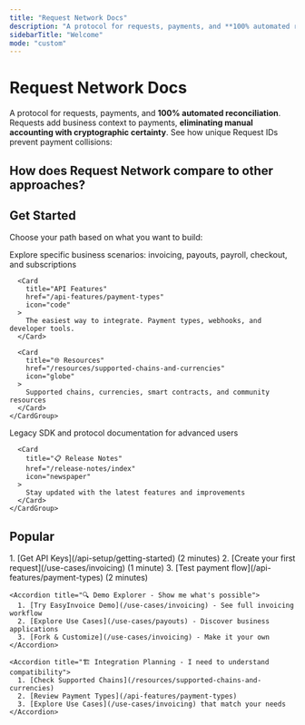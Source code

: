 ```yaml
---
title: "Request Network Docs"
description: "A protocol for requests, payments, and **100% automated reconciliation**. Requests add business context to payments, **eliminating manual accounting** with cryptographic certainty."
sidebarTitle: "Welcome"
mode: "custom"
---
```



<div style={{ padding: '0 2rem', maxWidth: '1400px', margin: '0 auto' }}>
  <div style={{ marginBottom: '2rem' }}>
    <h1 style={{ fontSize: '2.5rem', fontWeight: 'bold', marginBottom: '1rem', color: 'var(--text-primary)' }}>Request Network Docs</h1>
    <p style={{ fontSize: '1.125rem', color: 'var(--text-secondary)', lineHeight: '1.75' }}>
      A protocol for requests, payments, and <strong>100% automated reconciliation</strong>. Requests add business context to payments, <strong>eliminating manual accounting with cryptographic certainty</strong>. See how unique Request IDs prevent payment collisions:
    </p>
  </div>

  <div style={{ marginBottom: '3rem' }}>
    <IntegratedDemo />
  </div>

  <h2 style={{ fontSize: '1.75rem', fontWeight: 'bold', marginTop: '2rem', marginBottom: '1.5rem', color: 'var(--text-primary)' }}>
    How does Request Network compare to other approaches?
  </h2>

  <div style={{ marginBottom: '4rem' }}>
    <ComparisonTable />
  </div>
</div>

<div style={{ padding: '0 2rem', maxWidth: '1400px', margin: '0 auto' }}>
  <h2 style={{ fontSize: '2rem', fontWeight: 'bold', marginTop: '3rem', marginBottom: '2rem', color: 'var(--text-primary)' }}>Get Started</h2>
  
  <p style={{ fontSize: '1rem', color: 'var(--text-secondary)', marginBottom: '2rem' }}>
    Choose your path based on what you want to build:
  </p>

  <div style={{ marginBottom: '0.5rem' }}>
    <CardGroup cols={3}>
      <Card 
        title="Use Cases" 
        href="/use-cases/invoicing"
        icon="briefcase"
      >
        Explore specific business scenarios: invoicing, payouts, payroll, checkout, and subscriptions
      </Card>
      
      <Card 
        title="API Features" 
        href="/api-features/payment-types"
        icon="code"
      >
        The easiest way to integrate. Payment types, webhooks, and developer tools.
      </Card>
      
      <Card 
        title="🌐 Resources" 
        href="/resources/supported-chains-and-currencies"
        icon="globe"
      >
        Supported chains, currencies, smart contracts, and community resources
      </Card>
    </CardGroup>
  </div>

  <div style={{ marginBottom: '3rem' }}>
    <CardGroup cols={2}>
      <Card 
        title="SDK (Legacy)" 
        href="/sdk-legacy/migration-guide"
        icon="clock"
      >
        Legacy SDK and protocol documentation for advanced users
      </Card>
      
      <Card 
        title="📋 Release Notes" 
        href="/release-notes/index"
        icon="newspaper"
      >
        Stay updated with the latest features and improvements
      </Card>
    </CardGroup>
  </div>

  <h2 style={{ fontSize: '2rem', fontWeight: 'bold', marginTop: '3rem', marginBottom: '2rem', color: 'var(--text-primary)' }}>Popular</h2>

  <AccordionGroup>
    <Accordion title="🏃‍♂️ Quick Start - I want to test the API now">
      1. [Get API Keys](/api-setup/getting-started) (2 minutes)
      2. [Create your first request](/use-cases/invoicing) (1 minute)
      3. [Test payment flow](/api-features/payment-types) (2 minutes)
    </Accordion>
    
    <Accordion title="🔍 Demo Explorer - Show me what's possible">
      1. [Try EasyInvoice Demo](/use-cases/invoicing) - See full invoicing workflow
      2. [Explore Use Cases](/use-cases/payouts) - Discover business applications  
      3. [Fork & Customize](/use-cases/invoicing) - Make it your own
    </Accordion>
    
    <Accordion title="🏗️ Integration Planning - I need to understand compatibility">
      1. [Check Supported Chains](/resources/supported-chains-and-currencies)
      2. [Review Payment Types](/api-features/payment-types)
      3. [Explore Use Cases](/use-cases/invoicing) that match your needs
    </Accordion>
  </AccordionGroup>
</div>
